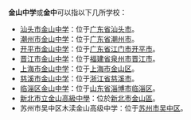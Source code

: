 '''金山中学'''或'''金中'''可以指以下几所学校：

* [[汕头市金山中学|汕头市金山中学]]：位于[[广东省|广东省]][[汕头市|汕头市]]。
* [[潮州市金山中学|潮州市金山中学]]：位于[[广东省|广东省]][[潮州市|潮州市]]。
* [[开平市金山中学|开平市金山中学]]：位于[[广东省|广东省]][[江门市|江门市]][[开平市|开平市]]。
* [[晋江市金山中学|晋江市金山中学]]：位于[[福建省|福建省]][[泉州市|泉州市]][[晋江市|晋江市]]。
* [[上海市金山中学|上海市金山中学]]：位于[[上海市|上海市]][[金山区_(上海市)|金山区]]。
* [[慈溪市金山中学|慈溪市金山中学]]：位于[[浙江省|浙江省]][[慈溪市|慈溪市]]。
* [[临淄区金山中学|临淄区金山中学]]：位于[[山东省|山东省]][[淄博市|淄博市]][[临淄区|临淄区]]。
* [[新北市立金山高級中學|新北市立金山高級中學]]：位於[[新北市|新北市]][[金山區_(新北市)|金山區]]。
* 苏州市吴中区木渎金山高级中学：位于[[苏州市|苏州市]][[吴中区|吴中区]]。

{{消歧義|CAT=四字教育機構消歧義}}